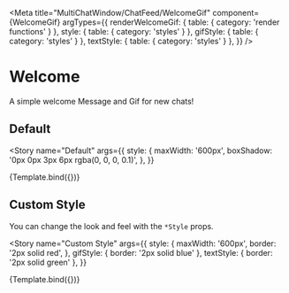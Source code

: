 
<Meta
  title="MultiChatWindow/ChatFeed/WelcomeGif"
  component={WelcomeGif}
  argTypes={{
    renderWelcomeGif: { table: { category: 'render functions' } },
    style: { table: { category: 'styles' } },
    gifStyle: { table: { category: 'styles' } },
    textStyle: { table: { category: 'styles' } },
  }}
/>


# Welcome

A simple welcome Message and Gif for new chats!

## Default

<Story
  name="Default"
  args={{
    style: {
      maxWidth: '600px',
      boxShadow: '0px 0px 3px 6px rgba(0, 0, 0, 0.1)',
    },
  }}
>
  {Template.bind({})}
</Story>

<ArgsTable story="Default" />

## Custom Style

You can change the look and feel with the `*Style` props.

<Story
  name="Custom Style"
  args={{
    style: {
      maxWidth: '600px',
      border: '2px solid red',
    },
    gifStyle: { border: '2px solid blue' },
    textStyle: { border: '2px solid green' },
  }}
>
  {Template.bind({})}
</Story>
